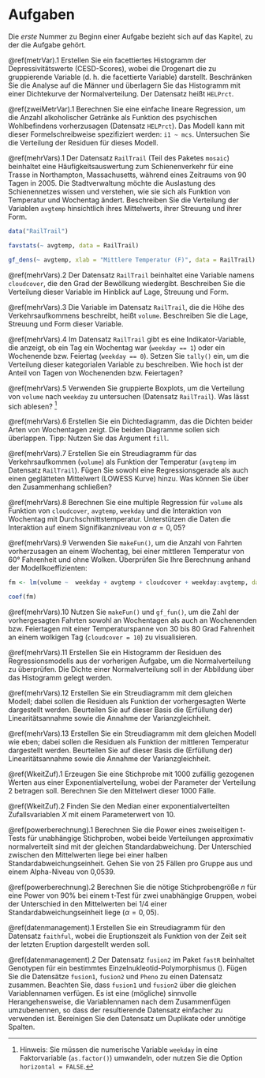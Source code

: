 # Aufgaben

Die *erste* Nummer zu Beginn einer Aufgabe bezieht sich auf das Kapitel, zu der die Aufgabe gehört.

<!-- Referenzen zu den Kapiteln müssen noch eingefügt werden -->


\@ref(metrVar).1 Erstellen Sie ein facettiertes Histogramm der Depressivitätswerte (CESD-Scores), wobei die Drogenart die zu gruppierende Variable (d.\ h. die facettierte Variable) darstellt. Beschränken Sie die Analyse auf die Männer und überlagern Sie das Histogramm mit einer Dichtekurve der Normalverteilung. Der Datensatz heißt `HELPrct`.


\@ref(zweiMetrVar).1 Berechnen Sie eine einfache lineare Regression, um die Anzahl alkoholischer Getränke als Funktion des psychischen Wohlbefindens vorherzusagen (Datensatz `HELPrct`). Das Modell kann mit dieser Formelschreibweise spezifiziert werden: `i1 ~ mcs`. Untersuchen Sie die Verteilung der Residuen für dieses Modell. 

\@ref(mehrVars).1 Der Datensatz `RailTrail` (Teil des Paketes `mosaic`) beinhaltet eine Häufigkeitsauswertung zum Schienenverkehr für eine Trasse in Northampton, Massachusetts, während eines Zeitraums von 90 Tagen in 2005. Die Stadtverwaltung möchte die Auslastung des Schienennetzes wissen und verstehen, wie sie sich als Funktion von Temperatur und Wochentag ändert. Beschreiben Sie die Verteilung der Variablen `avgtemp` hinsichtlich ihres Mittelwerts, ihrer Streuung und ihrer Form.


```r
data("RailTrail")

favstats(~ avgtemp, data = RailTrail)

gf_dens(~ avgtemp, xlab = "Mittlere Temperatur (F)", data = RailTrail)
```


\@ref(mehrVars).2 Der Datensatz `RailTrail` beinhaltet eine Variable namens `cloudcover`, die den Grad der Bewölkung wiedergibt. Beschreiben Sie die Verteilung dieser Variable im Hinblick auf Lage, Streuung und Form.


\@ref(mehrVars).3 Die Variable im Datensatz `RailTrail`, die die Höhe des Verkehrsaufkommens beschreibt, heißt `volume`. Beschreiben Sie die Lage, Streuung und Form dieser Variable.


\@ref(mehrVars).4 Im Datensatz `RailTrail` gibt es eine Indikator-Variable, die anzeigt, ob ein Tag ein Wochentag war (`weekday == 1`) oder ein Wochenende bzw. Feiertag (`weekday == 0`). Setzen Sie `tally()` ein, um die Verteilung dieser kategorialen Variable zu beschreiben. Wie hoch ist der Anteil von Tagen von Wochenenden bzw. Feiertagen?


\@ref(mehrVars).5 Verwenden Sie gruppierte Boxplots, um die Verteilung von `volume` nach `weekday` zu untersuchen (Datensatz `RailTrail`). Was lässt sich ablesen? ^[Hinweis: Sie müssen die numerische Variable `weekday` in eine Faktorvariable (`as.factor()`) umwandeln, oder nutzen Sie die Option `horizontal = FALSE`.]


\@ref(mehrVars).6 Erstellen Sie ein Dichtediagramm, das die Dichten beider Arten von Wochentagen zeigt. Die beiden Diagramme sollen sich überlappen. Tipp: Nutzen Sie das Argument `fill`.


\@ref(mehrVars).7 Erstellen Sie ein Streudiagramm für das Verkehrsaufkommen (`volume`) als Funktion der Temperatur (`avgtemp` im Datensatz `RailTrail`). Fügen Sie sowohl eine Regressionsgerade als auch einen geglätteten Mittelwert (LOWESS Kurve) hinzu. Was können Sie über den Zusammenhang schließen? 


\@ref(mehrVars).8 Berechnen Sie eine multiple Regression für `volume` als Funktion von `cloudcover`, `avgtemp`, `weekday` und die Interaktion von Wochentag mit Durchschnittstemperatur. Unterstützen die Daten die Interaktion auf einem Signifikanzniveau von $\alpha = 0,05$?

\@ref(mehrVars).9 Verwenden Sie `makeFun()`, um die Anzahl von Fahrten vorherzusagen an einem Wochentag, bei einer mittleren Temperatur von 60° Fahrenheit und ohne Wolken. Überprüfen Sie Ihre Berechnung anhand der Modellkoeffizienten:

```r
fm <- lm(volume ~  weekday + avgtemp + cloudcover + weekday:avgtemp, data = RailTrail)

coef(fm)
```


\@ref(mehrVars).10 Nutzen Sie `makeFun()` und `gf_fun()`, um die Zahl der vorhergesagten Fahrten sowohl an Wochentagen als auch an Wochenenden bzw. Feiertagen mit einer Temperaturspanne von 30 bis 80 Grad Fahrenheit an einem wolkigen Tag (`cloudcover = 10`) zu visualisieren.


\@ref(mehrVars).11 Erstellen Sie ein Histogramm der Residuen des Regressionsmodells aus der vorherigen Aufgabe, um die Normalverteilung zu überprüfen. Die Dichte einer Normalverteilung soll in der Abbildung über das Histogramm gelegt werden.


\@ref(mehrVars).12  Erstellen Sie ein Streudiagramm mit dem gleichen Modell; dabei sollen die Residuen als Funktion der vorhergesagten Werte dargestellt werden. Beurteilen Sie auf dieser Basis die (Erfüllung der) Linearitätsannahme sowie die Annahme der Varianzgleichheit.


\@ref(mehrVars).13  Erstellen Sie ein Streudiagramm mit dem gleichen Modell wie eben; dabei sollen die Residuen als Funktion der mittleren Temperatur dargestellt werden. Beurteilen Sie auf dieser Basis die (Erfüllung der) Linearitätsannahme sowie die Annahme der Varianzgleichheit.


\@ref(WkeitZuf).1  Erzeugen Sie eine Stichprobe mit 1000 zufällig gezogenen Werten aus einer Exponentialverteilung, wobei der Parameter der Verteilung 2 betragen soll. Berechnen Sie den Mittelwert dieser 1000 Fälle.


\@ref(WkeitZuf).2 Finden Sie den Median einer exponentialverteilten Zufallsvariablen $X$ mit einem Parameterwert von 10.

\@ref(powerberechnung).1 Berechnen Sie die Power eines zweiseitigen t-Tests für unabhängige Stichproben, wobei beide Verteilungen approximativ normalverteilt sind mit der gleichen Standardabweichung. Der Unterschied zwischen den Mittelwerten liege bei einer halben Standardabweichungseinheit. Gehen Sie von 25 Fällen pro Gruppe aus und einem Alpha-Niveau von 0,0539.

\@ref(powerberechnung).2 Berechnen Sie die nötige Stichprobengröße $n$ für eine Power von 90% bei einem t-Test für zwei unabhängige Gruppen, wobei der Unterschied in den Mittelwerten bei $1/4$ einer Standardabweichungseinheit liege ($\alpha = 0,05$).


\@ref(datenmanagement).1 Erstellen Sie ein Streudiagramm für den Datensatz  `faithful`, wobei die Eruptionszeit als Funktion von der Zeit seit der letzten Eruption dargestellt werden soll.


\@ref(datenmanagement).2 Der Datensatz `fusion2` im \textsf{R} Paket `fastR` beinhaltet Genotypen für ein bestimmtes Einzelnukleotid-Polymorphismus (\textsc{SNP}). Fügen Sie die Datensätze `fusion1`, `fusion2` und `Pheno` zu einen Datensatz zusammen. Beachten Sie, dass `fusion1` und `fusion2` über die gleichen Variablennamen verfügen. Es ist eine (mögliche) sinnvolle Herangehensweise, die Variablennamen nach dem Zusammenfügen umzubenennen, so dass der resultierende Datensatz einfacher zu verwenden ist. Bereinigen Sie den Datensatz um Duplikate oder unnötige Spalten.


